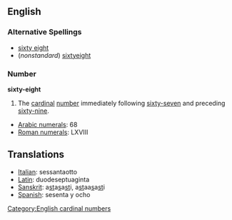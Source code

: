 ==English==
=== Alternative Spellings ===
* [[sixty eight]]
* (''nonstandard'') [[sixtyeight]]

=== Number ===
'''sixty-eight'''

#The [[cardinal]] [[number]] immediately following [[sixty-seven]] and preceding [[sixty-nine]].

*[[w:Arabic Numerals|Arabic numerals]]: 68
*[[w:Roman numerals|Roman numerals]]: LXVIII

==Translations==
*[[Italian]]: sessantaotto
*[[Latin]]: duodeseptuaginta
*[[Sanskrit]]: a<u>st</u>a<u>s</u>a<u>st</u>i, a<u>st</u>aa<u>s</u>a<u>st</u>i
*[[Spanish]]: sesenta y ocho

[[Category:English cardinal numbers]]